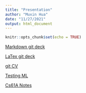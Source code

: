```yaml
---
title: "Presentation"
author: "Muxin Hua"
date: "11/27/2021"
output: html_document
---
```


```r
knitr::opts_chunk$set(echo = TRUE)
```

[Markdown git deck](https://stat850-unl.github.io/12-presentation-Hiiiua/Hw12_markdown.html)

[LaTex git deck](https://stat850-unl.github.io/12-presentation-Hiiiua/Hw12-LaTex.pdf)

[git CV](https://stat850-unl.github.io/12-presentation-Hiiiua/resume.pdf)

[Testing ML](https://github.com/Hiiiua/Machine-Learning-1/settings/pages)

[Cs61A Notes](https://hiiiua.github.io/cs61A/)

